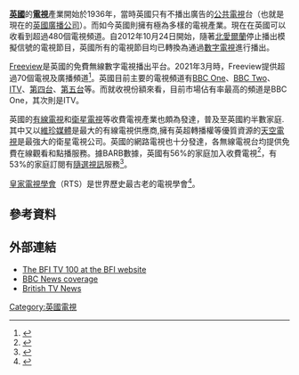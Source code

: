 '''[[英國|英國]]'''的'''[[電視|電視]]'''產業開始於1936年，當時英國只有不播出廣告的[[公共廣播|公共電視]]台（也就是現在的[[英國廣播公司|英國廣播公司]]）。而如今英國則擁有極為多樣的電視產業。現在在英國可以收看到超過480個電視頻道。自2012年10月24日開始，隨著[[北愛爾蘭|北愛爾蘭]]停止播出模擬信號的電視節目，英國所有的電視節目均已轉換為通過[[數字電視|數字電視]]進行播出。

[[Freeview|Freeview]]是英國的免費無線數字電視播出平台。2021年3月時，Freeview提供超過70個電視及廣播頻道<ref>{{cite web|url=https://www.freeview.co.uk/|title=Freeview|website=www.freeview.co.uk}}</ref>。英國目前主要的電視頻道有[[BBC_One|BBC One]]、[[BBC_Two|BBC Two]]、[[獨立電視台_(英國)|ITV]]、[[第四台_(英國)|第四台]]、[[英國第五台|第五台]]等。而就收視份額來看，目前市場佔有率最高的頻道是BBC One，其次則是ITV。

英國的[[有線電視|有線電視]]和[[衛星電視|衛星電視]]等收費電視產業也頗為發達，普及至英國約半數家庭.其中又以[[維珍媒體|維珍媒體]]是最大的有線電視供應商,擁有英超轉播權等優質資源的[[英國天空廣播|天空電視]]是最強大的衛星電視公司。英國的網路電視也十分發達，各無線電視台均提供免費在線觀看和點播服務。據BARB數據，英國有56%的家庭加入收費電視<ref name="barbbroadcasthouseholds">{{cite web |url=https://www.barb.co.uk/trendspotting/tracker-uk-households-by-tv-platform/ |title=UK households by TV Platform |date=First Quarter 2020 |website=BARB  |access-date=18 September 2020 }}</ref>，有53%的家庭訂閱有[[隨選視訊|隨選視訊]]服務<ref name="barbsvodhouseholds">{{cite web |url=https://www.barb.co.uk/trendspotting/tracker-svod/ |title=UK subscription VOD households |date=First Quarter 2020 |website=BARB  |access-date=18 September 2020 }}</ref>。

[[皇家電視學會|皇家電視學會]]（RTS）是世界歷史最古老的電視學會<ref>{{Cite web|title=Royal Television Society|url=https://rts.org.uk/|access-date=2021-05-01|website=Royal Television Society|language=en}}</ref>。
== 參考資料 ==
{{reflist}}

== 外部連結 ==
*[https://web.archive.org/web/20090524092249/http://www.bfi.org.uk/features/tv/100/index.html The BFI TV 100 at the BFI website]
*[http://news.bbc.co.uk/1/hi/entertainment/911085.stm BBC News coverage] {{Wayback|url=http://news.bbc.co.uk/1/hi/entertainment/911085.stm |date=20060621143654 }}
*[http://www.anglotopia.net/british-tv-guide/ British TV News] {{Wayback|url=http://www.anglotopia.net/british-tv-guide/ |date=20101207030639 }}
{{英國媒體}}
[[Category:英國電視|Category:英國電視]]